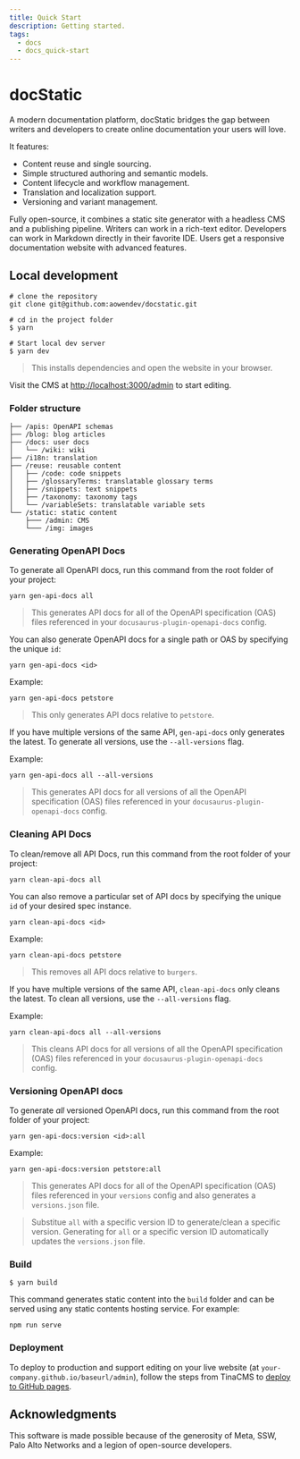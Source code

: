 ```yaml
---
title: Quick Start
description: Getting started.
tags:
  - docs
  - docs_quick-start
---
```


# docStatic

A modern documentation platform, docStatic bridges the gap between writers and developers to create online documentation your users will love. 

It features:

* Content reuse and single sourcing.
* Simple structured authoring and semantic models.
* Content lifecycle and workflow management.
* Translation and localization support.
* Versioning and variant management.

Fully open-source, it combines a static site generator with a headless CMS and a publishing pipeline. Writers can work in a rich-text editor. Developers can work in Markdown directly in their favorite IDE. Users get a responsive documentation website with advanced features.

## Local development

```shell
# clone the repository
git clone git@github.com:aowendev/docstatic.git

# cd in the project folder
$ yarn

# Start local dev server
$ yarn dev
```

> This installs dependencies and open the website in your browser.

Visit the CMS at [http://localhost:3000/admin](http://localhost:3000/admin) to start editing.

### Folder structure

```
├── /apis: OpenAPI schemas
├── /blog: blog articles
├── /docs: user docs
│   └── /wiki: wiki
├── /i18n: translation
├── /reuse: reusable content
│   ├── /code: code snippets
│   ├── /glossaryTerms: translatable glossary terms
│   ├── /snippets: text snippets
│   ├── /taxonomy: taxonomy tags
│   └── /variableSets: translatable variable sets
└── /static: static content
    ├─── /admin: CMS
    └─── /img: images
```

### Generating OpenAPI Docs

To generate all OpenAPI docs, run this command from the root folder of your project:

```shell
yarn gen-api-docs all
```

> This generates API docs for all of the OpenAPI specification (OAS) files referenced in your `docusaurus-plugin-openapi-docs` config.

You can also generate OpenAPI docs for a single path or OAS by specifying the unique `id`:

```shell
yarn gen-api-docs <id>
```

Example:

```shell
yarn gen-api-docs petstore
```

> This only generates API docs relative to `petstore`.

If you have multiple versions of the same API, `gen-api-docs` only generates the latest. To generate all versions, use the `--all-versions` flag.

Example:

```shell
yarn gen-api-docs all --all-versions
```

> This generates API docs for all versions of all the OpenAPI specification (OAS) files referenced in your `docusaurus-plugin-openapi-docs` config.

### Cleaning API Docs

To clean/remove all API Docs, run this command from the root folder of your project:

```shell
yarn clean-api-docs all
```

You can also remove a particular set of API docs by specifying the unique `id` of your desired spec instance.

```shell
yarn clean-api-docs <id>
```

Example:

```shell
yarn clean-api-docs petstore
```

> This removes all API docs relative to `burgers`.

If you have multiple versions of the same API, `clean-api-docs` only cleans the latest. To clean all versions, use the `--all-versions` flag.

Example:

```shell
yarn clean-api-docs all --all-versions
```

> This cleans API docs for all versions of all the OpenAPI specification (OAS) files referenced in your `docusaurus-plugin-openapi-docs` config.

### Versioning OpenAPI docs

To generate *all* versioned OpenAPI docs, run this command from the root folder of your project:

```shell
yarn gen-api-docs:version <id>:all
```

Example:

```shell
yarn gen-api-docs:version petstore:all
```

> This generates API docs for all of the OpenAPI specification (OAS) files referenced in your `versions` config and also generates a `versions.json` file.

> Substitue `all` with a specific version ID to generate/clean a specific version. Generating for `all` or a specific version ID automatically updates the `versions.json` file.

### Build

```shell
$ yarn build
```

This command generates static content into the `build` folder and can be served using any static contents hosting service. For example:

```shell
npm run serve
```

### Deployment

To deploy to production and support editing on your live website (at `your-company.github.io/baseurl/admin`), follow the steps from TinaCMS to [deploy to GitHub pages](https://tina.io/docs/tina-cloud/deployment-options/github-pages).

## Acknowledgments

This software is made possible because of the generosity of Meta, SSW, Palo Alto Networks and a legion of open-source developers.
